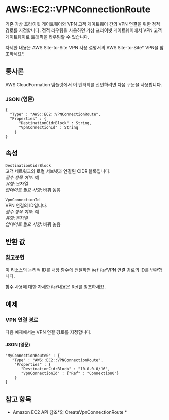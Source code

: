 # AWS::EC2::VPNConnectionRoute

기존 가상 프라이빗 게이트웨이와 VPN 고객 게이트웨이 간의 VPN 연결을 위한 정적 경로를 지정합니다. 정적 라우팅을 사용하면 가상 프라이빗 게이트웨이에서 VPN 고객 게이트웨이로 트래픽을 라우팅할 수 있습니다.

자세한 내용은 AWS Site-to-Site VPN 사용 설명서의 AWS Site-to-Site* VPN을 참조하세요*.

## 통사론

AWS CloudFormation 템플릿에서 이 엔터티를 선언하려면 다음 구문을 사용합니다.

### JSON (영문)

```
{
  "Type" : "AWS::EC2::VPNConnectionRoute",
  "Properties" : {
      "DestinationCidrBlock" : String,
      "VpnConnectionId" : String
    }
}
```

## 속성

`DestinationCidrBlock`  
고객 네트워크의 로컬 서브넷과 연결된 CIDR 블록입니다.  
_필수 항목 여부_: 예  
_유형_: 문자열  
_업데이트 필요 사항_: 바꿔 놓음

`VpnConnectionId`  
VPN 연결의 ID입니다.  
_필수 항목 여부_: 예  
_유형_: 문자열  
_업데이트 필요 사항_: 바꿔 놓음

## 반환 값

### 참고문헌

이 리소스의 논리적 ID를 내장 함수에 전달하면 `Ref` `Ref`VPN 연결 경로의 ID를 반환합니다.

함수 사용에 대한 자세한 `Ref`내용은 Ref를 참조하세요.

## 예제

### VPN 연결 경로

다음 예제에서는 VPN 연결 경로를 지정합니다.

#### JSON (영문)

```
"MyConnectionRoute0" : {
   "Type" : "AWS::EC2::VPNConnectionRoute",
    "Properties" : {
       "DestinationCidrBlock" : "10.0.0.0/16",
       "VpnConnectionId" : {"Ref" : "Connection0"}
    }
}
```

## 참고 항목

- Amazon EC2 API 참조*의 CreateVpnConnectionRoute *
